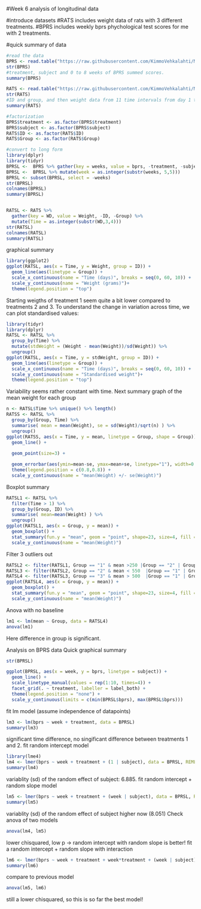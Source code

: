 #Week 6 analysis of longitudinal data

#introduce datasets
#RATS includes weight data of rats with 3 different treatments.
#BPRS includes weekly bprs phychological test scores for me with 2 treatments.

#quick summary of data
```r

#read the data
BPRS <- read.table("https://raw.githubusercontent.com/KimmoVehkalahti/MABS/master/Examples/data/BPRS.txt", header = T)
str(BPRS)
#treatment, subject and 0 to 8 weeks of BPRS summed scores. 
summary(BPRS)

RATS <- read.table("https://raw.githubusercontent.com/KimmoVehkalahti/MABS/master/Examples/data/rats.txt", header = T)
str(RATS)
#ID and group, and then weight data from 11 time intervals from day 1 to day 64.
summary(RATS)

#factorization
BPRS$treatment <- as.factor(BPRS$treatment)
BPRS$subject <- as.factor(BPRS$subject)
RATS$ID <- as.factor(RATS$ID)
RATS$Group <- as.factor(RATS$Group)

#convert to long form
library(dplyr)
library(tidyr)
BPRSL <-  BPRS %>% gather(key = weeks, value = bprs, -treatment, -subject)
BPRSL <-  BPRSL %>% mutate(week = as.integer(substr(weeks, 5,5)))
BPRSL <- subset(BPRSL, select = -weeks)
str(BPRSL)
colnames(BPRSL)
summary(BPRSL)


RATSL <- RATS %>%
  gather(key = WD, value = Weight, -ID, -Group) %>%
  mutate(Time = as.integer(substr(WD,3,4)))
str(RATSL)
colnames(RATSL)
summary(RATSL)
```
graphical summary
```r
library(ggplot2)
ggplot(RATSL, aes(x = Time, y = Weight, group = ID)) +
  geom_line(aes(linetype = Group)) +
  scale_x_continuous(name = "Time (days)", breaks = seq(0, 60, 10)) +
  scale_y_continuous(name = "Weight (grams)")+
  theme(legend.position = "top")
```
Starting weigths of treatment 1 seem quite a bit lower compared to treatments 2 and 3.
To understand the change in variation across time, we can plot standardised values:
```r
library(tidyr)
library(dplyr)
RATSL <- RATSL %>%
  group_by(Time) %>%
  mutate(stdWeight = (Weight - mean(Weight))/sd(Weight)) %>%
  ungroup()
ggplot(RATSL, aes(x = Time, y = stdWeight, group = ID)) +
  geom_line(aes(linetype = Group)) +
  scale_x_continuous(name = "Time (days)", breaks = seq(0, 60, 10)) +
  scale_y_continuous(name = "Standardised weight")+
  theme(legend.position = "top")
```
Variability seems rather constant with time.
Next summary graph of the mean weight for each group
```r
n <- RATSL$Time %>% unique() %>% length()
RATSS <- RATSL %>%
  group_by(Group, Time) %>%
  summarise( mean = mean(Weight), se = sd(Weight)/sqrt(n) ) %>%
  ungroup()
ggplot(RATSS, aes(x = Time, y = mean, linetype = Group, shape = Group)) +
  geom_line() +
 
  geom_point(size=3) +

  geom_errorbar(aes(ymin=mean-se, ymax=mean+se, linetype="1"), width=0.3) +
  theme(legend.position = c(0.8,0.8)) +
  scale_y_continuous(name = "mean(Weight) +/- se(Weight)")
```
Boxplot summary
```r
RATSL1 <- RATSL %>%
  filter(Time > 1) %>%
  group_by(Group, ID) %>%
  summarise( mean=mean(Weight) ) %>%
  ungroup()
ggplot(RATSL1, aes(x = Group, y = mean)) +
  geom_boxplot() +
  stat_summary(fun.y = "mean", geom = "point", shape=23, size=4, fill = "white") +
  scale_y_continuous(name = "mean(Weight)")

```
Filter 3 outliers out
```r

RATSL2 <- filter(RATSL1, Group == "1" & mean >250 |Group == "2" | Group == "3")
RATSL3 <- filter(RATSL2, Group == "2" & mean < 550  |Group == "1" | Group == "3")
RATSL4 <- filter(RATSL3, Group == "3" & mean > 500  |Group == "1" | Group == "2")
ggplot(RATSL4, aes(x = Group, y = mean)) +
  geom_boxplot() +
  stat_summary(fun.y = "mean", geom = "point", shape=23, size=4, fill = "white") +
  scale_y_continuous(name = "mean(Weight)")
```
Anova with no baseline
```r
lm1 <- lm(mean ~ Group, data = RATSL4)
anova(lm1)
```
Here difference in group is significant.

Analysis on BPRS data
Quick graphical summary
```r
str(BPRSL)

ggplot(BPRSL, aes(x = week, y = bprs, linetype = subject)) +
  geom_line() +
  scale_linetype_manual(values = rep(1:10, times=4)) +
  facet_grid(. ~ treatment, labeller = label_both) +
  theme(legend.position = "none") + 
  scale_y_continuous(limits = c(min(BPRSL$bprs), max(BPRSL$bprs)))
```
fit lm model (assume independence of datapoints)
```r
lm3 <- lm(bprs ~ week + treatment, data = BPRSL)
summary(lm3)
```
significant time difference, no singificant difference between treatments 1 and 2.
fit random intercept model 
```r
library(lme4)
lm4 <- lmer(bprs ~ week + treatment + (1 | subject), data = BPRSL, REML = F)
summary(lm4)
```
variablity (sd) of the random effect of subject: 6.885.
fit random intercept + random slope model
```r
lm5 <- lmer(bprs ~ week + treatment + (week | subject), data = BPRSL, REML = F)
summary(lm5)
```
variablity (sd) of the random effect of subject higher now (8.051)
Check anova of two models
```r
anova(lm4, lm5)
```
lower chisquared, low p -> random intercept with random slope is better!
fit a random intercept + random slope with interaction
```r
lm6 <- lmer(bprs ~ week + treatment + week*treatment + (week | subject), data = BPRSL, REML = F)
summary(lm6)
```
compare to previous model
```r
anova(lm5, lm6)
```
still a lower chisquared, so this is so far the best model!

